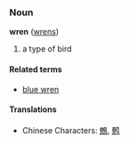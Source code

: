 ===Noun===
'''wren''' ([[wrens]])

# a type of bird

====Related terms====
*[[blue wren]]

====Translations====
*Chinese Characters: [[鷯]], [[鹩]]